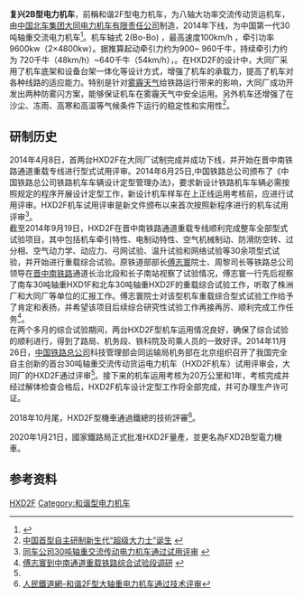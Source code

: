 {{NoteTA
|1=zh-cn:制动; zh-tw:制軔; zh-hk:制動;
|2=zh-hans:受电弓; zh-hant:集電弓;
|3=zh-cn:模块化; zh-tw:模組化; zh-hk:模塊化;
|4=zh-cn:模块; zh-tw:模組; zh-hk:模塊;
|5=zh-hans:接触网; zh-tw:架空電車線; zh-hk:高架電纜;
|6=zh-hans:摄像头; zh-hant:攝影機;
}}
{{Infobox Locomotive
| name = 复兴2B型电力机车
| image= 
| caption = 
| type = [[电力机车|电力机车]]
| origin = {{CHN}}
| builder = [[大同电力机车有限责任公司|大同电力机车有限责任公司]]
| serialnumber = '''FXD2B'''<br />0001～
| builddate = 2014年—
| totalproduction  = 
| user = {{flagicon|PRC}} [[中国铁路总公司|中国铁路总公司]]
| uicclass = [[Bo-Bo+Bo-Bo|Bo-Bo+Bo-Bo]]
| gauge = 1,435毫米
| bogies = 
| wheeldiameter = 
| axleload = 30噸
| wheelbase = 
| minimumcurve = 
| length = 
| width = 
| height = 
| weight = 240吨
| sandcap = 
| electricsystem = AC 25 kV 50 Hz
| transmission = 交—直—交流電
| tractionmotors = [[中車永濟電機|中車永濟電機]]製開放式內扇形三相誘導電動機YJ-245A型
| topspeed = 100km/h
| sustainedspeed = 
| poweroutput = 2×4800千瓦（最大）
| tractiveeffort = 900~ 960千牛（起動）<br />720千牛（48km/h）~640千牛（54km/h）（持續）
| acceleration = 0.480（48km/h）~0.540（54km/h）km/h/s
| locobrakes = 
| locobrakepower = 
| locobrakeforce = 
| trainbrakes = 
| safety = 
| notes =
| nicknames        =
|whytetype=0-4-4-0+0-4-4-0}}

'''复兴2B型电力机车'''，前稱和谐2F型电力机车，为八轴大功率交流传动货运机车，由[[中国北车集团|中国北车集团]][[大同电力机车有限责任公司|大同电力机车有限责任公司]]制造，2014年下线，为中国第一代30吨轴重交流电力机车<ref>{{Cite web |url=http://www.dtloco.com/news/d/content_1452.shtml |title=同车公司和谐2F型电力机车重载综合试验圆满成功 |access-date=2015-03-12 |archive-url=https://web.archive.org/web/20150212182553/http://dtloco.com/news/d/content_1452.shtml |archive-date=2015-02-12 |dead-url=yes }}</ref>。机车轴式 2(Bo-Bo) ，最高速度100km/h ，牵引功率9600kw（2×4800kw）。据推算起动牵引力约为900~ 960千牛，持续牵引力约为 720千牛（48km/h）~640千牛（54km/h），{{fact|牵引能力比现有同功率和谐型电力机车高出大约20%}}。在HXD2F的设计中，大同厂采用了机车底架和设备台架一体化等设计方式，增强了机车的承载力，提高了机车对各种线路的适应能力。特别是针对[[雾霾|雾霾天气]]给铁路运行带来的影响，大同厂成功开发出两种防雾闪方案，能够保证机车在雾霾天气中安全运用。另外机车还增强了在沙尘、冻雨、高寒和高温等气候条件下运行的稳定性和实用性<ref>[http://www.cnqiang.com/mobileview.php?aid=21032&page=2 中国首型自主研制新生代“超级大力士”诞生] {{webarchive|url=https://web.archive.org/web/20150402095658/http://www.cnqiang.com/mobileview.php?aid=21032&page=2 |date=2015-04-02 }}</ref>。<br />

== 研制历史 ==
2014年4月8日，首两台HXD2F在大同厂试制完成并成功下线，并开始在晋中南铁路通道重载专线进行型式试用评审。2014年6月25日,中国铁路总公司颁布了《中国铁路总公司铁路机车车辆设计定型管理办法》，要求新设计铁路机车车辆必需按照规定的程序开展设计定型工作，新设计机车样车在上正线运用考核前，应进行试用评审。HXD2F机车试用评审是新文件颁布以来首次按照新程序进行的机车试用评审<ref name="#1">[http://www.dt.chinacnr.com/news/a/content_1458.shtml 同车公司30吨轴重交流传动电力机车通过试用评审] {{webarchive|url=https://web.archive.org/web/20150402134702/http://www.dt.chinacnr.com/news/a/content_1458.shtml |date=2015-04-02 }}</ref>。<br />

截至2014年9月19日，HXD2F在晋中南铁路通道重载专线顺利完成整车全部型式试验项目，其中包括机车牵引特性、电制动特性、空气机械制动、防滑防空转、过分相、空气动力学、动应力、弓网试验、温升试验和网络试验等30余项型式试验，并开始进行重载综合试验。原铁道部部长[[傅志寰|傅志寰]]院士、周黎司长等铁路总公司领导在[[晋中南铁路|晋中南铁路]]通道长治北段和长子南站视察了试验情况，傅志寰一行先后视察了南车30吨轴重HXD1F和北车30吨轴重HXD2F的重载综合试验工作，听取了株洲厂和大同厂等单位的汇报工作。傅志寰院士对该型机车重载综合型式试验工作给予了肯定和表扬，并希望该项目后续综合研究性试验工作再接再厉、顺利完成工作任务<ref>[http://www.crfeb.com.cn/shanghai/tabid/2825/InfoID/156735/settingmoduleid/5328/frtid/2816/Default.aspx 傅志寰到中南通道重载铁路综合试验段调研] {{webarchive|url=https://web.archive.org/web/20150923211130/http://www.crfeb.com.cn/shanghai/tabid/2825/InfoID/156735/settingmoduleid/5328/frtid/2816/Default.aspx |date=2015-09-23 }}</ref>。
<br />

在两个多月的综合试验期间，两台HXD2F型机车运用情况良好，确保了综合试验的顺利进行，得到了路局、机务段、铁科院及司乘人员的一致好评。2014年11月26日，[[中国铁路总公司|中国铁路总公司]]科技管理部会同运输局机务部在北京组织召开了我国完全自主创新的首台30吨轴重交流传动货运电力机车（HXD2F机车）试用评审会，大同厂的HXD2F通过评审<ref name="#1"/>。接下来的机车运用考核为20万公里和1年，考核完成并经过解体检查合格后，HXD2F机车设计定型工作将全部完成，并可办理生产许可证。

2018年10月尾，HXD2F型機車通過鐵總的技術評審<ref>[http://www.peoplerail.com/rail/show-477-392400-1.html 人民鐵道網-和谐2F型大轴重电力机车通过技术评审]</ref>。

2020年1月21日，國家鐵路局正式批准HXD2F量產，並更名為FXD2B型電力機車。

== 参考资料 ==
{{Reflist}}

{{China-loco|state=autocollapse}}
[[Category:中车大同制铁路机车|HXD2F]]
[[Category:和谐型电力机车|Category:和谐型电力机车]]